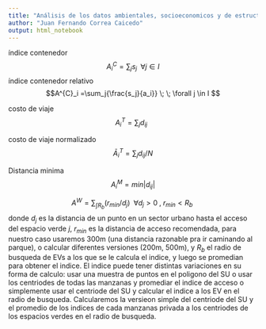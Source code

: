 ```yaml
---
title: "Análisis de los datos ambientales, socioeconomicos y de estructura física por sectores censales urbanos de Santiago de Cali"
author: "Juan Fernando Correa Caicedo"
output: html_notebook
---
```







índice contenedor
$$A^{C}_i =\sum_j{s_j} \;  \; \forall  j \in I $$ 
índice contenedor relativo
$$A^{C}_i =\sum_j{\frac{s_j}{a_i}} \;  \; \forall  j \in I $$  

costo de viaje
$$A^{T}_i =\sum_j{d_{ij}} \;  \; $$ 

costo de viaje normalizado
$$ \bar{A}^{T}_i =\sum_j{d_{ij}/N}$$ 

Distancia minima
$$A^{M}_i=min\left | d_{ij} \right | $$ 


$$A^{W}= \sum_{\int R_b }{(r_{min}/d_j)}  \;  \; \forall  d_j>0 \; , \; r_{min}<R_b  \; $$
donde $d_j$ es la distancia de un punto en un sector urbano hasta el acceso del espacio verde $j$, $r_{min}$ es la distancia de acceso recomendada, para nuestro caso usaremos 300m (una distancia razonable pra ir caminando al parque), o calcular diferentes versiones (200m, 500m), y $R_b$ el radio de busqueda de EVs a los que se le calcula el indice, y luego se promedian para obtener el indice. El indice puede tener distintas variaciones en su forma de calculo: usar una muestra de puntos en el poligono del SU o usar los centriodes de todas las manzanas y promediar el indice de acceso o simplemente usar el centriode del SU y calcular el indice a los EV en el radio de busqueda.
Calcularemos la versieon simple del centriode del SU y el promedio de los indices de cada manzanas privada a los centriodes de los espacios verdes en el radio de busqueda.

